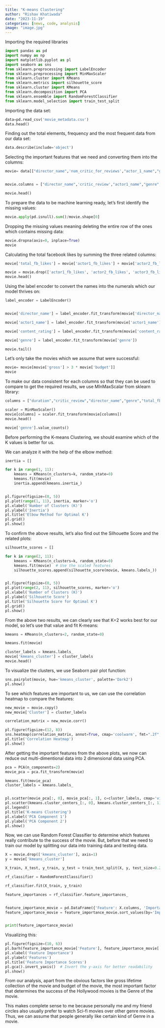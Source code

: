 ```yaml
---
title: "K-means Clustering"
author: "Rishav Khatiwada"
date: "2023-11-19"
categories: [news, code, analysis]
image: "image.jpg"
---
```


Importing the required libraries

```python
import pandas as pd
import numpy as np
import matplotlib.pyplot as pl
import seaborn as sns
from sklearn.preprocessing import LabelEncoder
from sklearn.preprocessing import MinMaxScaler
from sklearn.cluster import KMeans
from sklearn.metrics import silhouette_score
from sklearn.cluster import KMeans
from sklearn.decomposition import PCA
from sklearn.ensemble import RandomForestClassifier
from sklearn.model_selection import train_test_split
```

Importing the data set:

```python
data=pd.read_csv('movie_metadata.csv')
data.head()
```

Finding out the total elements, frequency and the most frequent data from our data set:

```python
data.describe(include='object')
```

Selecting the important features that we need and converting them into the columns:

```python
movie= data[["director_name",'num_critic_for_reviews',"actor_1_name","genres", "duration","actor_1_facebook_likes","actor_2_facebook_likes","content_rating","actor_3_facebook_likes","gross","budget"]].copy()


movie.columns = ["director_name",'critic_review',"actor1_name","genre", "duration","actor1_fb_likes","actor2_fb_likes","content_rating","actor3_fb_likes", "gross","budget"]

movie.head()
```

To prepare the data to be machine learning ready, let's first identify the missing values:

```python
movie.apply(pd.isnull).sum()/movie.shape[0]
```

Dropping the missing values meaning deleting the entire row of the ones which contains missing data:

```python
movie.dropna(axis=0, inplace=True)
movie
```

Calculating the total facebook likes by summing the three related columns:

```python
movie['total_fb_likes'] = movie['actor1_fb_likes'] + movie['actor2_fb_likes'] + movie['actor3_fb_likes']

movie = movie.drop(['actor1_fb_likes', 'actor2_fb_likes', 'actor3_fb_likes'], axis=1)
movie.head()
```

Using the label encoder to convert the names into the numerals which our model thrives on:

```python
label_encoder = LabelEncoder()


movie['director_name'] = label_encoder.fit_transform(movie['director_name'])

movie['actor1_name'] = label_encoder.fit_transform(movie['actor1_name'])

movie['content_rating'] = label_encoder.fit_transform(movie['content_rating'])

movie['genre'] = label_encoder.fit_transform(movie['genre'])

movie.tail()
```

Let's only take the movies which we assume that were successful:

```python
movie= movie[movie['gross'] > 3 * movie['budget']]
movie
```

To make our data consistent for each columns so that they can be used to compare to get the required results, we use MInMaxScalar from sklearn library:

```python
columns = ["duration","critic_review","director_name","genre","total_fb_likes","actor1_name","content_rating"]

scaler = MinMaxScaler()
movie[columns] = scaler.fit_transform(movie[columns])
movie.head()
```

```python
movie['genre'].value_counts()
```

Before performing the K-means Clustering, we should examine which of the K values is better for us.

We can analyze it with the help of the elbow method:

```python
inertia = []

for k in range(1, 11):
    kmeans = KMeans(n_clusters=k, random_state=0)
    kmeans.fit(movie)
    inertia.append(kmeans.inertia_)


pl.figure(figsize=(8, 5))
pl.plot(range(1, 11), inertia, marker='o')
pl.xlabel('Number of Clusters (K)')
pl.ylabel('Inertia')
pl.title('Elbow Method for Optimal K')
pl.grid()
pl.show()
```

To confirm the above results, let's also find out the Silhouette Score and the related plots:

```python
silhouette_scores = []

for k in range(2, 11):
    kmeans = KMeans(n_clusters=k, random_state=0)
    kmeans.fit(movie)  # Use the scaled features
    silhouette_scores.append(silhouette_score(movie, kmeans.labels_))


pl.figure(figsize=(8, 5))
pl.plot(range(2, 11), silhouette_scores, marker='o')
pl.xlabel('Number of Clusters (K)')
pl.ylabel('Silhouette Score')
pl.title('Silhouette Score for Optimal K')
pl.grid()
pl.show()
```

From the above two results, we can clearly see that K=2 works best for our model, so let's use that value and fit K-means:

```python
kmeans = KMeans(n_clusters=2, random_state=0)

kmeans.fit(movie)
```

```python
cluster_labels = kmeans.labels_
movie['kmeans_cluster'] = cluster_labels
movie.head()
```

To visualize the clusters, we use Seaborn pair plot function:

```python
sns.pairplot(movie, hue='kmeans_cluster', palette='Dark2')
pl.show()
```

To see which features are important to us, we can use the correlation heatmap to compare the features:

```python
new_movie = movie.copy()
new_movie['Cluster'] = cluster_labels

correlation_matrix = new_movie.corr()

pl.figure(figsize=(12, 8))
sns.heatmap(correlation_matrix, annot=True, cmap='coolwarm', fmt=".2f", cbar=True)
pl.title('Correlation Heatmap')
pl.show()
```

After getting the important features from the above plots, we now can reduce out multi-dimentional data into 2 dimensional data using PCA.

```python
pca = PCA(n_components=2)
movie_pca = pca.fit_transform(movie)

kmeans.fit(movie_pca)
cluster_labels = kmeans.labels_


pl.scatter(movie_pca[:, 0], movie_pca[:, 1], c=cluster_labels, cmap='viridis')
pl.scatter(kmeans.cluster_centers_[:, 0], kmeans.cluster_centers_[:, 1], s=300, c='red', label='Cluster Centers')
pl.legend()
pl.title('K-means Clustering')
pl.xlabel('PCA Component 1')
pl.ylabel('PCA Component 2')
pl.show()
```

Now, we can use Random Forest Classifier to determine which features really contribute to the success of the movie. But, before that we need to train our model by splitting our data into training data and testing data.

```python
X = movie.drop(['kmeans_cluster'], axis=1)
y = movie['kmeans_cluster']

X_train, X_test, y_train, y_test = train_test_split(X, y, test_size=0.2, random_state=42)

rf_classifier = RandomForestClassifier()

rf_classifier.fit(X_train, y_train)

feature_importances = rf_classifier.feature_importances_


feature_importance_movie = pd.DataFrame({'Feature': X.columns, 'Importance': feature_importances})
feature_importance_movie = feature_importance_movie.sort_values(by='Importance', ascending=False)


print(feature_importance_movie)
```

Visualizing this:

```python
pl.figure(figsize=(10, 6))
pl.barh(feature_importance_movie['Feature'], feature_importance_movie['Importance'], color='skyblue')
pl.xlabel('Feature Importance')
pl.ylabel('Features')
pl.title('Feature Importance Scores')
pl.gca().invert_yaxis()  # Invert the y-axis for better readability
pl.show()
```

From our analysis, apart from the obvious factors like gross lifetime collection of the movie and budget of the movie, the most important factor that determines the success of the Hollywood movies is the Genre of the movie.

This makes complete sense to me because personally me and my friend circles also usually prefer to watch Sci-fi movies over other genre movies. Thus, we can assume that people generally like certain kind of Genre in a movie.
